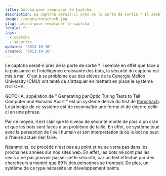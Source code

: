 ```yaml
---
title: Gotcha pour remplacer le Captcha
description: Le captcha serait-il près de la porte de sortie ? Il semble en effet que face à la puissance et l'intelligence croissante des bots, la sécurité du captcha est mis à mal. C'est à se problème que des élèves de la Canergie Mellon University (CMU) ont tenté de s'attaquer en mettant en place le système GOTCHA.
image: /images/rorschach.jpg
slug: gotcha-pour-remplacer-le-captcha
locale: fr
tags:
  - captcha
  - securite
updated: '2013-10-16'
created: '2013-10-16'
---
```


Le captcha serait-il près de la porte de sortie ? Il semble en effet que face à la puissance et l'intelligence croissante des bots, la sécurité du captcha est mis à mal. C'est à se problème que des élèves de la Canergie Mellon University (CMU) ont tenté de s'attaquer en mettant en place le système GOTCHA.

GOTCHA, appélation de " Generating panOptic Turing Tests to Tell Computer and Humans Apart " est un système dérivé du test de [Rorschach](https://fr.wikipedia.org/wiki/Test_de_Rorschach). Le principe de ce système est de reconnaître une forme et de décrire celle-ci en une phrase.

Par ce moyen, il est clair que le niveau de sécurité monte de plus d'un cran et que les bots sont faces à un problème de taille. En effet, ce système joue avec la perseption de l'oeil humain et son interprétation là où le bot ne peut à l'heure actuel rien faire.

Néanmoins, ce procédé n'est pas au point et ne se verra pas dans les prochaines années sur nos sites web. En effet, les bots ne sont pas les seuls à ne pas pouvoir passer cette sécurité, car un test effectué par des chercheurs a montré que 69% des personnes se trompait. De plus, un système de ce type nécessite un développement pointu.
